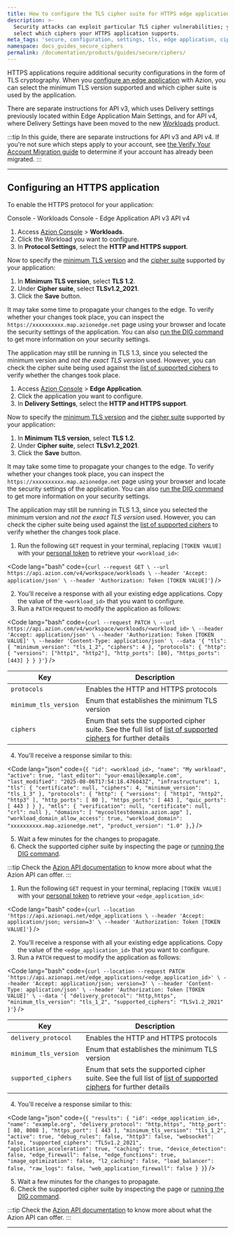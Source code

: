 ```yaml
---
title: How to configure the TLS cipher suite for HTTPS edge applications
description: >-
  Security attacks can exploit particular TLS cipher vulnerabilities; you can
  select which ciphers your HTTPS application supports.
meta_tags: 'secure, configuration, settings, tls, edge application, ciphers'
namespace: docs_guides_secure_ciphers
permalink: /documentation/products/guides/secure/ciphers/
---
```



<Apiv4Rollout />

HTTPS applications require additional security configurations in the form of TLS cryptography. When you [configure an edge application](/en/documentation/products/guides/build/configure-main-settings/) with Azion, you can select the minimum TLS version supported and which cipher suite is used by the application.

There are separate instructions for API v3, which uses Delivery settings previously located within Edge Application Main Settings, and for API v4, where Delivery Settings have been moved to the new [Workloads](/en/documentation/products/secure/workloads) product.

:::tip
In this guide, there are separate instructions for API v3 and API v4. If you're not sure which steps apply to your account, see [the Verify Your Account Migration guide](/en/documentation/products/guides/verify-account-migration/) to determine if your account has already been migrated.
:::

---

## Configuring an HTTPS application

To enable the HTTPS protocol for your application:

<Tabs client:visible>
    <Fragment slot="tab.consoleworkloads">Console - Workloads</Fragment>
    <Fragment slot="tab.consoleedgeapplication">Console - Edge Application</Fragment>
    <Fragment slot="tab.apiv3">API v3</Fragment>
    <Fragment slot="tab.apiv4">API v4</Fragment>

<Fragment slot="panel.consoleworkloads">

1. Access [Azion Console](/en/documentation/products/guides/how-to-access-azion-console/) > **Workloads**.
2. Click the Workload you want to configure.
3. In **Protocol Settings**, select the **HTTP and HTTPS support**.

Now to specify the [minimum TLS version](/en/documentation/products/build/edge-application/main-settings/#minimum-tls-version) and the [cipher suite](/en/documentation/products/build/edge-application/main-settings/#tls-ciphers) supported by your application:

1. In **Minimum TLS version**, select **TLS 1.2**.
2. Under **Cipher suite**, select **TLSv1.2_2021**.
3. Click the **Save** button.

It may take some time to propagate your changes to the edge. To verify whether your changes took place, you can inspect the `https://xxxxxxxxxx.map.azionedge.net` page using your browser and locate the security settings of the application. You can also [run the DIG command](/en/documentation/products/guides/run-the-dig-command/) to get more information on your security settings.

The application may still be running in TLS 1.3, since you selected the minimum version and *not the exact TLS version* used. However, you can check the cipher suite being used against the [list of supported ciphers](/en/documentation/products/build/edge-application/main-settings/#tls-ciphers) to verify whether the changes took place.

</Fragment>

<Fragment slot="panel.consoleedgeapplication">

1. Access [Azion Console](/en/documentation/products/guides/how-to-access-azion-console/) > **Edge Application**.
2. Click the application you want to configure.
3. In **Delivery Settings**, select the **HTTP and HTTPS support**.

Now to specify the [minimum TLS version](/en/documentation/products/build/edge-application/main-settings/#minimum-tls-version) and the [cipher suite](/en/documentation/products/build/edge-application/main-settings/#tls-ciphers) supported by your application:

1. In **Minimum TLS version**, select **TLS 1.2**.
2. Under **Cipher suite**, select **TLSv1.2_2021**.
3. Click the **Save** button.

It may take some time to propagate your changes to the edge. To verify whether your changes took place, you can inspect the `https://xxxxxxxxxx.map.azionedge.net` page using your browser and locate the security settings of the application. You can also [run the DIG command](/en/documentation/products/guides/run-the-dig-command/) to get more information on your security settings.

The application may still be running in TLS 1.3, since you selected the minimum version and *not the exact TLS version* used. However, you can check the cipher suite being used against the [list of supported ciphers](/en/documentation/products/build/edge-application/main-settings/#tls-ciphers) to verify whether the changes took place.
</Fragment>

<Fragment slot="panel.apiv4">

1. Run the following `GET` request in your terminal, replacing `[TOKEN VALUE]` with your [personal token](/en/documentation/products/guides/personal-tokens/) to retrieve your `<workload_id>`:

<Code lang="bash" code={`
curl --request GET \
  --url https://api.azion.com/v4/workspace/workloads \
  --header 'Accept: application/json' \
  --header 'Authorization: Token [TOKEN VALUE]'
`} />

2. You'll receive a response with all your existing edge applications. Copy the value of the `<workload_id>` that you want to configure.
3. Run a `PATCH` request to modify the application as follows:

<Code lang="bash" code={`
curl --request PATCH \
  --url https://api.azion.com/v4/workspace/workloads/<workload_id> \
  --header 'Accept: application/json' \
  --header 'Authorization: Token [TOKEN VALUE]' \
  --header 'Content-Type: application/json' \
  --data '{
    "tls": {
      "minimum_version": "tls_1_2",
      "ciphers": 4
    },
    "protocols": {
      "http": {
        "versions": ["http1", "http2"],
        "http_ports": [80],
        "https_ports": [443]
      }
    }
  }'
`} />

| Key | Description |
| --- | --- |
| `protocols` | Enables the HTTP and HTTPS protocols |
| `minimum_tls_version` | Enum that establishes the minimum TLS version |
| `ciphers` | Enum that sets the supported cipher suite. See the full list of [list of supported ciphers](/en/documentation/products/build/edge-application/main-settings/#tls-ciphers) for further details |

4. You'll receive a response similar to this:

<Code lang="json" code={`
    {
      "id": <workload_id>,
      "name": "My workload",
      "active": true,
      "last_editor": "your-email@example.com",
      "last_modified": "2025-08-06T17:54:18.476043Z",
      "infrastructure": 1,
      "tls": {
        "certificate": null,
        "ciphers": 4,
        "minimum_version": "tls_1_3"
      },
      "protocols": {
        "http": {
          "versions": [
            "http1",
            "http2",
            "http3"
          ],
          "http_ports": [
            80
          ],
          "https_ports": [
            443
          ],
          "quic_ports": [
            443
          ]
        }
      },
      "mtls": {
        "verification": null,
        "certificate": null,
        "crl": null
      },
      "domains": [
        "mycooltestdomain.azion.app"
      ],
      "workload_domain_allow_access": true,
      "workload_domain": "xxxxxxxxxx.map.azionedge.net",
      "product_version": "1.0"
    },
`} />


5. Wait a few minutes for the changes to propagate.
6. Check the supported cipher suite by inspecting the page or [running the DIG command](/en/documentation/products/guides/run-the-dig-command/).

:::tip
Check the [Azion API documentation](https://api.azion.com/) to know more about what the Azion API can offer.
:::

</Fragment>

<Fragment slot="panel.apiv3">

1. Run the following `GET` request in your terminal, replacing `[TOKEN VALUE]` with your [personal token](/en/documentation/products/guides/personal-tokens/) to retrieve your `<edge_application_id>`:

<Code lang="bash" code={`
curl --location 'https://api.azionapi.net/edge_applications \
--header 'Accept: application/json; version=3' \
--header 'Authorization: Token [TOKEN VALUE]'
`} />

2. You'll receive a response with all your existing edge applications. Copy the value of the `<edge_application_id>` that you want to configure.
3. Run a `PATCH` request to modify the application as follows:

<Code lang="bash" code={`
curl --location --request PATCH 'https://api.azionapi.net/edge_applications/<edge_application_id>' \
--header 'Accept: application/json; version=3' \
--header 'Content-Type: application/json' \
--header 'Authorization: Token [TOKEN VALUE]' \
--data '{
    "delivery_protocol": "http,https",
    "minimum_tls_version": "tls_1_2",
    "supported_ciphers": "TLSv1.2_2021"
}'
`} />

| Key | Description |
| --- | --- |
| `delivery_protocol` | Enables the HTTP and HTTPS protocols |
| `minimum_tls_version` | Enum that establishes the minimum TLS version |
| `supported_ciphers` | Enum that sets the supported cipher suite. See the full list of [list of supported ciphers](/en/documentation/products/build/edge-application/main-settings/#tls-ciphers) for further details |

4. You'll receive a response similar to this:

<Code lang="json" code={`
{
    "results": {
        "id": <edge_application_id>,
        "name": "example.org",
        "delivery_protocol": "http,https",
        "http_port": [
            80,
            8008
        ],
        "https_port": [
            443
        ],
        "minimum_tls_version": "tls_1_2",
        "active": true,
        "debug_rules": false,
        "http3": false,
        "websocket": false,
        "supported_ciphers": "TLSv1.2_2021",
        "application_acceleration": true,
        "caching": true,
        "device_detection": false,
        "edge_firewall": false,
        "edge_functions": true,
        "image_optimization": false,
        "l2_caching": false,
        "load_balancer": false,
        "raw_logs": false,
        "web_application_firewall": false
    }
}
`} />


5. Wait a few minutes for the changes to propagate.
6. Check the supported cipher suite by inspecting the page or [running the DIG command](/en/documentation/products/guides/run-the-dig-command/).

:::tip
Check the [Azion API documentation](https://api.azion.com/v3) to know more about what the Azion API can offer.
:::

</Fragment>

</Tabs>

---

